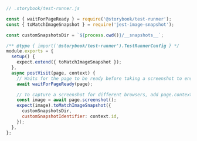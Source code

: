 ```js
// .storybook/test-runner.js

const { waitForPageReady } = require('@storybook/test-runner');
const { toMatchImageSnapshot } = require('jest-image-snapshot');

const customSnapshotsDir = `${process.cwd()}/__snapshots__`;

/** @type { import('@storybook/test-runner').TestRunnerConfig } */
module.exports = {
  setup() {
    expect.extend({ toMatchImageSnapshot });
  },
  async postVisit(page, context) {
    // Waits for the page to be ready before taking a screenshot to ensure consistent results
    await waitForPageReady(page);

    // To capture a screenshot for different browsers, add page.context().browser().browserType().name() to get the browser name to prefix the file name
    const image = await page.screenshot();
    expect(image).toMatchImageSnapshot({
      customSnapshotsDir,
      customSnapshotIdentifier: context.id,
    });
  },
};
```
